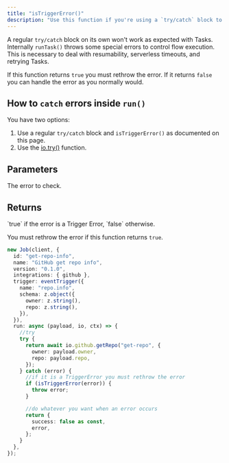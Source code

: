 ```yaml
---
title: "isTriggerError()"
description: "Use this function if you're using a `try/catch` block to catch errors."
---
```


A regular `try/catch` block on its own won't work as expected with Tasks. Internally `runTask()` throws some special errors to control flow execution. This is necessary to deal with resumability, serverless timeouts, and retrying Tasks.

If this function returns `true` you must rethrow the error. If it returns `false` you can handle the error as you normally would.

## How to `catch` errors inside `run()`

You have two options:

1. Use a regular `try/catch` block and `isTriggerError()` as documented on this page.
2. Use the [io.try()](/sdk/io/try) function.

## Parameters

<ResponseField name="error" required>
  The error to check.
</ResponseField>

## Returns

<ResponseField name="boolean" required>
  `true` if the error is a Trigger Error, `false` otherwise.

You must rethrow the error if this function returns `true`.

</ResponseField>

<RequestExample>

```typescript Using io.try()
new Job(client, {
  id: "get-repo-info",
  name: "GitHub get repo info",
  version: "0.1.0",
  integrations: { github },
  trigger: eventTrigger({
    name: "repo.info",
    schema: z.object({
      owner: z.string(),
      repo: z.string(),
    }),
  }),
  run: async (payload, io, ctx) => {
    //try
    try {
      return await io.github.getRepo("get-repo", {
        owner: payload.owner,
        repo: payload.repo,
      });
    } catch (error) {
      //if it is a TriggerError you must rethrow the error
      if (isTriggerError(error)) {
        throw error;
      }

      //do whatever you want when an error occurs
      return {
        success: false as const,
        error,
      };
    }
  },
});
```

</RequestExample>
